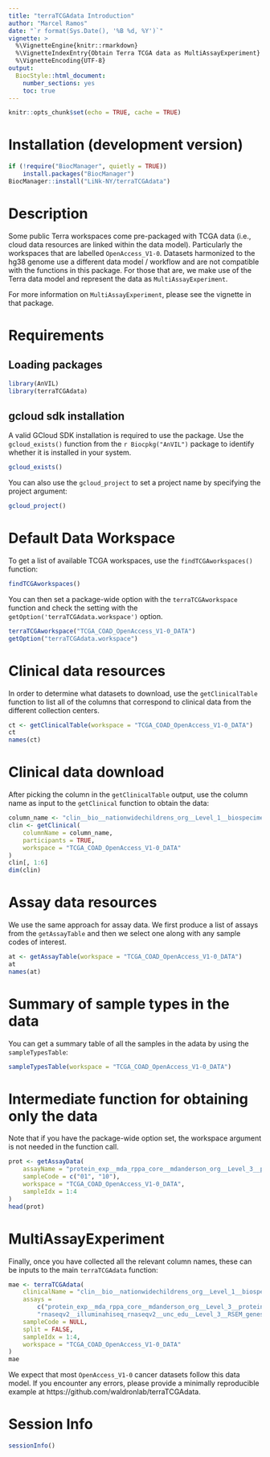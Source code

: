 ```yaml
---
title: "terraTCGAdata Introduction"
author: "Marcel Ramos"
date: "`r format(Sys.Date(), '%B %d, %Y')`"
vignette: >
  %\VignetteEngine{knitr::rmarkdown}
  %\VignetteIndexEntry{Obtain Terra TCGA data as MultiAssayExperiment}
  %\VignetteEncoding{UTF-8}
output:
  BiocStyle::html_document:
    number_sections: yes
    toc: true
---
```


```r
knitr::opts_chunk$set(echo = TRUE, cache = TRUE)
```

# Installation (development version)

```r
if (!require("BiocManager", quietly = TRUE))
    install.packages("BiocManager")
BiocManager::install("LiNk-NY/terraTCGAdata")
```

# Description

Some public Terra workspaces come pre-packaged with TCGA data (i.e., cloud data
resources are linked within the data model). Particularly the workspaces that
are labelled `OpenAccess_V1-0`. Datasets harmonized to the hg38 genome use a
different data model / workflow and are not compatible with the functions in
this package. For those that are, we make use of the Terra data model and
represent the data as `MultiAssayExperiment`.

For more information on `MultiAssayExperiment`, please see the vignette in
that package.

# Requirements

## Loading packages

```r
library(AnVIL)
library(terraTCGAdata)
```

## gcloud sdk installation

A valid GCloud SDK installation is required to use the package. Use the
`gcloud_exists()` function from the `r Biocpkg("AnVIL")` package to identify
whether it is installed in your system.

```r
gcloud_exists()
```

You can also use the `gcloud_project` to set a project name by specifying
the project argument:

```r
gcloud_project()
```

# Default Data Workspace

To get a list of available TCGA workspaces, use the `findTCGAworkspaces()`
function: 

```r
findTCGAworkspaces()
```

You can then set a package-wide option with the `terraTCGAworkspace` function
and check the setting with the `getOption('terraTCGAdata.workspace')` option.

```r
terraTCGAworkspace("TCGA_COAD_OpenAccess_V1-0_DATA")
getOption("terraTCGAdata.workspace")
```

# Clinical data resources

In order to determine what datasets to download, use the `getClinicalTable`
function to list all of the columns that correspond to clinical data
from the different collection centers.

```r
ct <- getClinicalTable(workspace = "TCGA_COAD_OpenAccess_V1-0_DATA")
ct
names(ct)
```

# Clinical data download

After picking the column in the `getClinicalTable` output, use the column
name as input to the `getClinical` function to obtain the data:

```r
column_name <- "clin__bio__nationwidechildrens_org__Level_1__biospecimen__clin"
clin <- getClinical(
    columnName = column_name,
    participants = TRUE,
    workspace = "TCGA_COAD_OpenAccess_V1-0_DATA"
)
clin[, 1:6]
dim(clin)
```

# Assay data resources

We use the same approach for assay data. We first produce a list of assays
from the `getAssayTable` and then we select one along with any sample
codes of interest.

```r
at <- getAssayTable(workspace = "TCGA_COAD_OpenAccess_V1-0_DATA")
at
names(at)
```

# Summary of sample types in the data

You can get a summary table of all the samples in the adata by using the
`sampleTypesTable`:

```r
sampleTypesTable(workspace = "TCGA_COAD_OpenAccess_V1-0_DATA")
```

# Intermediate function for obtaining only the data

Note that if you have the package-wide option set, the workspace argument
is not needed in the function call.

```r
prot <- getAssayData(
    assayName = "protein_exp__mda_rppa_core__mdanderson_org__Level_3__protein_normalization__data",
    sampleCode = c("01", "10"),
    workspace = "TCGA_COAD_OpenAccess_V1-0_DATA",
    sampleIdx = 1:4
)
head(prot)
```

# MultiAssayExperiment

Finally, once you have collected all the relevant column names, 
these can be inputs to the main `terraTCGAdata` function:

```r
mae <- terraTCGAdata(
    clinicalName = "clin__bio__nationwidechildrens_org__Level_1__biospecimen__clin",
    assays =
        c("protein_exp__mda_rppa_core__mdanderson_org__Level_3__protein_normalization__data",
        "rnaseqv2__illuminahiseq_rnaseqv2__unc_edu__Level_3__RSEM_genes_normalized__data"),
    sampleCode = NULL,
    split = FALSE,
    sampleIdx = 1:4,
    workspace = "TCGA_COAD_OpenAccess_V1-0_DATA"
)
mae
```

We expect that most `OpenAccess_V1-0` cancer datasets follow this data model.
If you encounter any errors, please provide a minimally reproducible example
at https://github.com/waldronlab/terraTCGAdata.

# Session Info

```r
sessionInfo()
```

